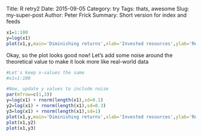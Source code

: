 Title: R retry2
Date: 2015-09-05
Category: try
Tags: thats, awesome
Slug: my-super-post
Author: Peter Frick
Summary: Short version for index and feeds

```r
x1=1:100
y=log(x1)
plot(x1,y,main='Diminishing returns',xlab='Invested resources',ylab='Return on investment',font.lab=2)
```

Okay, so the plot looks good now! Let's add some noise around the theoretical value to make it look more like real-world data

```r
#Let's keep x-values the same
#x1=1:100

#Now, update y values to include noise
par(mfrow=c(1,3))
y=log(x1) + rnorm(length(x1),sd=0.1)
y2=log(x1) + rnorm(length(x1),sd=0.3)
y3=log(x1) + rnorm(length(x1),sd=1)
plot(x1,y,main='Diminishing returns',xlab='Invested resources',ylab='Return on investment',font.lab=2)
plot(x1,y2)
plot(x1,y3)
```